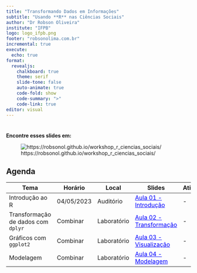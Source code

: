```yaml
---
title: "Transformando Dados em Informações"
subtitle: "Usando **R** nas Ciências Sociais"
author: "Dr Robson Oliveira"
institute: "IFPB"
logo: logo_ifpb.png
footer: "robsonolima.com.br"
incremental: true
execute:
  echo: true
format: 
  revealjs:
    chalkboard: true
    theme: serif
    slide-tone: false
    auto-animate: true
    code-fold: show
    code-summary: ">"
    code-link: true
editor: visual
---
```


# 

**Encontre esses slides em:**

![https://robsonol.github.io/workshop_r\_ciencias_sociais/](img/qrcode_slides.png){fig-align="center"}

## Agenda {.smaller}

| Tema                               | Horário    | Local       | Slides                                                                                                                                             | Atividade |
|----------|----------|----------|-----------------------------------|----------|
| Introdução ao R                    | 04/05/2023 | Auditório   | [Aula 01 - Introdução](https://robsonol.github.io/workshop_r_ciencias_sociais/lecture/lecture1){style="color: blue"}                               | \-        |
| Transformação de dados com `dplyr` | Combinar   | Laboratório | [Aula 02 - Transformação](https://robsonol.github.io/workshop_r_ciencias_sociais/lecture/lecture2_transformacao#/title-slide){style="color: blue"} | \-        |
| Gráficos com `ggplot2`             |  Combinar  | Laboratório | [Aula 03 - Visualização](https://robsonol.github.io/workshop_r_ciencias_sociais/lecture/lecture3_visualizacao){style="color: blue"}                | \-        |
| Modelagem                          | Combinar   | Laboratório | [Aula 04 - Modelagem](https://robsonol.github.io/workshop_r_ciencias_sociais/lecture/lecture4_modelagem){style="color: blue"}                      | \-        |
